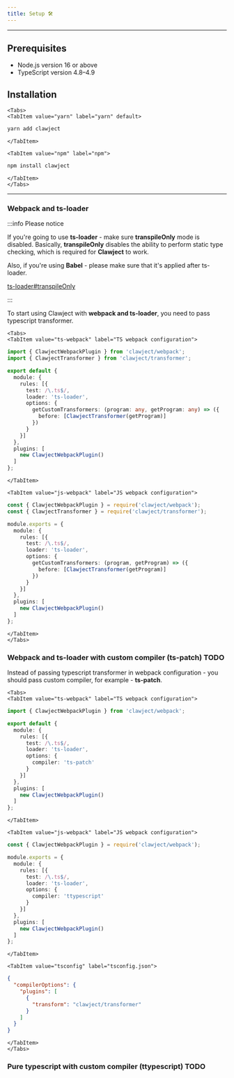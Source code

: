 ```yaml
---
title: Setup 🛠️
---
```


<hr/>

## Prerequisites
  - Node.js version 16 or above
  - TypeScript version 4.8–4.9

## Installation


```mdx-code-block
<Tabs>
<TabItem value="yarn" label="yarn" default>
```

```bash
yarn add clawject
```

```mdx-code-block
</TabItem>

<TabItem value="npm" label="npm">
```

```bash
npm install clawject
```

```mdx-code-block
</TabItem>
</Tabs>
```

<hr/>

### Webpack and ts-loader

:::info Please notice

If you're going to use **ts-loader** - make sure **transpileOnly** mode is disabled.
Basically, **transpileOnly** disables the ability to perform static type checking,
which is required for **Clawject** to work.

Also, if you're using **Babel** - please make sure that it's applied after ts-loader.

[ts-loader#transpileOnly](https://github.com/TypeStrong/ts-loader#transpileonly)

:::

To start using Clawject with **webpack and ts-loader**, you need to pass typescript transformer.

```mdx-code-block
<Tabs>
<TabItem value="ts-webpack" label="TS webpack configuration">
```

```ts
import { ClawjectWebpackPlugin } from 'clawject/webpack';
import { ClawjectTransformer } from 'clawject/transformer';

export default {
  module: {
    rules: [{
      test: /\.ts$/,
      loader: 'ts-loader',
      options: {
        getCustomTransformers: (program: any, getProgram: any) => ({
          before: [ClawjectTransformer(getProgram)]
        })
      }
    }]
  },
  plugins: [
    new ClawjectWebpackPlugin()
  ]
};
```

```mdx-code-block
</TabItem>

<TabItem value="js-webpack" label="JS webpack configuration">
```

```ts
const { ClawjectWebpackPlugin } = require('clawject/webpack');
const { ClawjectTransformer } = require('clawject/transformer');

module.exports = {
  module: {
    rules: [{
      test: /\.ts$/,
      loader: 'ts-loader',
      options: {
        getCustomTransformers: (program, getProgram) => ({
          before: [ClawjectTransformer(getProgram)]
        })
      }
    }]
  },
  plugins: [
    new ClawjectWebpackPlugin()
  ]
};
```

```mdx-code-block
</TabItem>
</Tabs>
```

### Webpack and ts-loader with custom compiler (ts-patch) TODO

Instead of passing typescript transformer in webpack configuration -
you should pass custom compiler, for example - **ts-patch**.

```mdx-code-block
<Tabs>
<TabItem value="ts-webpack" label="TS webpack configuration">
```

```ts
import { ClawjectWebpackPlugin } from 'clawject/webpack';

export default {
  module: {
    rules: [{
      test: /\.ts$/,
      loader: 'ts-loader',
      options: {
        compiler: 'ts-patch'
      }
    }]
  },
  plugins: [
    new ClawjectWebpackPlugin()
  ]
};
```

```mdx-code-block
</TabItem>

<TabItem value="js-webpack" label="JS webpack configuration">
```

```ts
const { ClawjectWebpackPlugin } = require('clawject/webpack');

module.exports = {
  module: {
    rules: [{
      test: /\.ts$/,
      loader: 'ts-loader',
      options: {
        compiler: 'ttypescript'
      }
    }]
  },
  plugins: [
    new ClawjectWebpackPlugin()
  ]
};
```

```mdx-code-block
</TabItem>

<TabItem value="tsconfig" label="tsconfig.json">
```

```json
{
  "compilerOptions": {
    "plugins": [
      {
        "transform": "clawject/transformer"
      }
    ]
  }
}
```

```mdx-code-block
</TabItem>
</Tabs>
```

### Pure typescript with custom compiler (ttypescript) TODO
